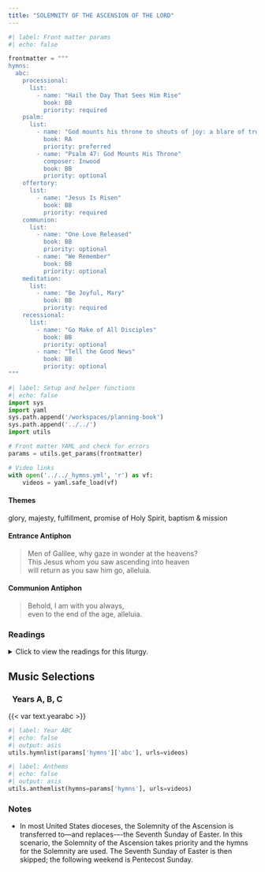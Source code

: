 ```yaml
---
title: "SOLEMNITY OF THE ASCENSION OF THE LORD"
---
```


```python
#| label: Front matter params
#| echo: false

frontmatter = """
hymns:
  abc:
    processional:
      list:
        - name: "Hail the Day That Sees Him Rise"
          book: BB
          priority: required
    psalm:
      list:
        - name: "God mounts his throne to shouts of joy: a blare of trumpets for the Lord."
          book: RA
          priority: preferred
        - name: "Psalm 47: God Mounts His Throne"
          composer: Inwood
          book: BB
          priority: optional
    offertory:
      list:
        - name: "Jesus Is Risen"
          book: BB
          priority: required
    communion:
      list:
        - name: "One Love Released"
          book: BB
          priority: optional
        - name: "We Remember"
          book: BB
          priority: optional
    meditation:
      list:
        - name: "Be Joyful, Mary"
          book: BB
          priority: required
    recessional:
      list:
        - name: "Go Make of All Disciples"
          book: BB
          priority: optional
        - name: "Tell the Good News"
          book: BB
          priority: optional
"""
```

```python
#| label: Setup and helper functions
#| echo: false
import sys
import yaml
sys.path.append('/workspaces/planning-book')
sys.path.append('../../')
import utils

# Front matter YAML and check for errors
params = utils.get_params(frontmatter)

# Video links
with open('../../_hymns.yml', 'r') as vf:
    videos = yaml.safe_load(vf)
```

:::  {.red}
#### **Themes**
:::

glory, majesty, fulfillment, promise of Holy Spirit, baptism & mission

:::  {.red}
#### **Entrance Antiphon**
:::

> Men of Galilee, why gaze in wonder at the heavens?  
> This Jesus whom you saw ascending into heaven  
> will return as you saw him go, alleluia.

:::  {.red}
#### **Communion Antiphon**
:::

> Behold, I am with you always,  
> even to the end of the age, alleluia.

:::: {.content-visible when-format="html"}
::: {.red}
### Readings
:::

<details>
  <summary>Click to view the readings for this liturgy.</summary>

::: {.red}
### &nbsp; Years A, B, C

#### First Reading [Acts 1:1-11]{style="float:right" .small}
:::

In the first book, Theophilus,  
I dealt with all that Jesus did and taught  
until the day he was taken up,  
after giving instructions through the Holy Spirit  
to the apostles whom he had chosen.  
He presented himself alive to them  
by many proofs after he had suffered,  
appearing to them during forty days  
and speaking about the kingdom of God.  
While meeting with them,  
he enjoined them not to depart from Jerusalem,  
but to wait for “the promise of the Father  
about which you have heard me speak;  
for John baptized with water,  
but in a few days you will be baptized with the Holy Spirit.”  

When they had gathered together they asked him,  
“Lord, are you at this time going to restore the kingdom to Israel?”  
He answered them, “It is not for you to know the times or seasons  
that the Father has established by his own authority.  
But you will receive power when the Holy Spirit comes upon you,  
and you will be my witnesses in Jerusalem,  
throughout Judea and Samaria,  
and to the ends of the earth.”  
When he had said this, as they were looking on,  
he was lifted up, and a cloud took him from their sight.  
While they were looking intently at the sky as he was going,  
suddenly two men dressed in white garments stood beside them.  
They said, “Men of Galilee,  
why are you standing there looking at the sky?  
This Jesus who has been taken up from you into heaven  
will return in the same way as you have seen him going into heaven.”  

***

::: {.red}
#### Responsorial Psalm [Psalm 47:2-3, 6-7, 8-9]{style="float:right" .small}
:::

**[℟.]{.red}** **God mounts his throne to shouts of joy: a blare of trumpets for the Lord.**  
[Or:]{.red}  
**[℟.]{.red}** **Alleluia.**  

All you peoples, clap your hands,  
&emsp; shout to God with cries of gladness,  
For the LORD, the Most High, the awesome,  
&emsp; is the great king over all the earth. **[℟.]{.red}**  

God mounts his throne amid shouts of joy;  
&emsp; the LORD, amid trumpet blasts.  
Sing praise to God, sing praise;  
&emsp; sing praise to our king, sing praise. **[℟.]{.red}**  

For king of all the earth is God;  
&emsp; sing hymns of praise.  
God reigns over the nations,  
&emsp; God sits upon his holy throne. **[℟.]{.red}**  

***

::: {.red}
#### Second Reading [Ephesians 1:17-23]{style="float:right" .small}
:::

Brothers and sisters:  
May the God of our Lord Jesus Christ, the Father of glory,  
give you a Spirit of wisdom and revelation  
resulting in knowledge of him.  
May the eyes of your hearts be enlightened,  
that you may know what is the hope that belongs to his call,  
what are the riches of glory  
in his inheritance among the holy ones,  
and what is the surpassing greatness of his power  
for us who believe,  
in accord with the exercise of his great might,  
which he worked in Christ,  
raising him from the dead  
and seating him at his right hand in the heavens,  
far above every principality, authority, power, and dominion,  
and every name that is named  
not only in this age but also in the one to come.  
And he put all things beneath his feet  
and gave him as head over all things to the church,  
which is his body,  
the fullness of the one who fills all things in every way.  

[Or:]{.red} [Ephesians 4:1-13 or 4:1-7, 11-13]{style="float:right" .small .red}  

Brothers and sisters,  
I, a prisoner for the Lord,  
urge you to live in a manner worthy of the call you have received,  
with all humility and gentleness, with patience,  
bearing with one another through love,  
striving to preserve the unity of the spirit  
through the bond of peace:  
one body and one Spirit,  
as you were also called to the one hope of your call;  
one Lord, one faith, one baptism;  
one God and Father of all,  
who is over all and through all and in all.  

But grace was given to each of us  
according to the measure of Christ’s gift.  
Therefore, it says:  
&emsp; *He ascended on high and took prisoners captive;*  
&emsp; *he gave gifts to men.*  
What does “he ascended” mean except that he also descended  
into the lower regions of the earth?  
The one who descended is also the one who ascended  
far above all the heavens,  
that he might fill all things.  

And he gave some as apostles, others as prophets,  
others as evangelists, others as pastors and teachers,  
to equip the holy ones for the work of ministry,  
for building up the body of Christ,  
until we all attain to the unity of faith  
and knowledge of the Son of God, to mature manhood,  
to the extent of the full stature of Christ.  

[Or:]{.red}

Brothers and sisters,  
I, a prisoner for the Lord,  
urge you to live in a manner worthy of the calling  
you have received,  
with all humility and gentleness, with patience,  
bearing with one another through love,  
striving to preserve the unity of the Spirit  
through the bond of peace:  
one body and one Spirit,  
as you were also called to the one hope of your calling;  
one Lord, one faith, one baptism;  
one God and Father of all,  
who is over all and through all and in all.  

But grace was given to each of us  
according to the measure of Christ’s gift.  

And he gave some as apostles, others as prophets,  
others as evangelists, others as pastors and teachers,  
to equip the holy ones for the work of ministry,  
for building up the body of Christ,  
until we all attain to the unity of faith  
and knowledge of the Son of God, to mature manhood,  
to the extent of the full stature of Christ.  

***

::: {.red}
#### Gospel Acclamation [Matthew 28:19a, 20b]{style="float:right" .small}
:::

**[℟.]{.red}** **Alleluia, alleluia.**  
Go and teach all nations, says the Lord;  
I am with you always, until the end of the world. **[℟.]{.red}**

***

::: {.red}
#### Gospel [Mark 16:15-20]{style="float:right" .small}
:::

Jesus said to his disciples:  
“Go into the whole world  
and proclaim the gospel to every creature.  
Whoever believes and is baptized will be saved;  
whoever does not believe will be condemned.  
These signs will accompany those who believe:  
in my name they will drive out demons,  
they will speak new languages.  
They will pick up serpents with their hands,  
and if they drink any deadly thing, it will not harm them.  
They will lay hands on the sick, and they will recover.”  

So then the Lord Jesus, after he spoke to them,  
was taken up into heaven  
and took his seat at the right hand of God.  
But they went forth and preached everywhere,  
while the Lord worked with them  
and confirmed the word through accompanying signs.  

::: {.centered}
{{< var symbols.cross >}} &nbsp; {{< var symbols.cross >}} &nbsp; {{< var symbols.cross >}}
:::

</details>
::::

::: {.red}
## Music Selections
:::

::: {.titlered}
### &nbsp; Years A, B, C
:::
{{< var text.yearabc >}}

```python
#| label: Year ABC
#| echo: false
#| output: asis
utils.hymnlist(params['hymns']['abc'], urls=videos)
```

```python
#| label: Anthems
#| echo: false
#| output: asis
utils.anthemlist(hymns=params['hymns'], urls=videos)
```

::: {.red}
### Notes
:::

* In most United States dioceses, the Solemnity of the Ascension is transferred to---and replaces-–-the Seventh Sunday of Easter. In this scenario, the Solemnity of the Ascension takes priority and the hymns for the Solemnity are used. The Seventh Sunday of Easter is then skipped; the following weekend is Pentecost Sunday.